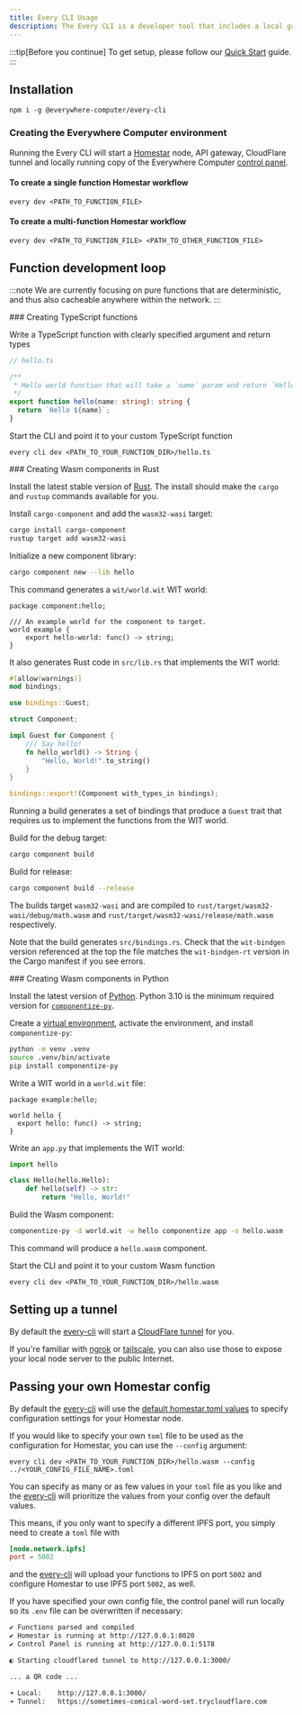 ```yaml
---
title: Every CLI Usage
description: The Every CLI is a developer tool that includes a local gateway server.
---
```



:::tip[Before you continue]
To get setup, please follow our [Quick Start](/quick-start) guide.
:::

## Installation

```shell
npm i -g @everywhere-computer/every-cli
```

### Creating the Everywhere Computer environment

Running the Every CLI will start a [Homestar](/homestar/what-is-homestar/) node, API gateway, CloudFlare tunnel and locally running copy of the Everywhere Computer [control panel](https://control.everywhere.computer).

#### To create a single function Homestar workflow

```shell
every dev <PATH_TO_FUNCTION_FILE>
```

#### To create a multi-function Homestar workflow

```shell
every dev <PATH_TO_FUNCTION_FILE> <PATH_TO_OTHER_FUNCTION_FILE>
```

## Function development loop

:::note
We are currently focusing on pure functions that are deterministic, and thus also cacheable anywhere within the network.
:::

<Tabs>
<TabItem label="TypeScript">
### Creating TypeScript functions

Write a TypeScript function with clearly specified argument and return types

```typescript
// hello.ts

/**
 * Hello world function that will take a `name` param and return `Hello <name>`
 */
export function hello(name: string): string {
  return `Hello ${name}`;
}
```

Start the CLI and point it to your custom TypeScript function

```shell
every cli dev <PATH_TO_YOUR_FUNCTION_DIR>/hello.ts
```

</TabItem>
<TabItem label="Rust">
### Creating Wasm components in Rust

Install the latest stable version of [Rust][install-rust]. The install should make the `cargo` and `rustup` commands available for you.

Install `cargo-component` and add the `wasm32-wasi` target:

```sh
cargo install cargo-component
rustup target add wasm32-wasi
```

Initialize a new component library:

```sh
cargo component new --lib hello
```

This command generates a `wit/world.wit` WIT world:

```wit
package component:hello;

/// An example world for the component to target.
world example {
    export hello-world: func() -> string;
}
```

It also generates Rust code in `src/lib.rs` that implements the WIT world:

```rust
#[allow(warnings)]
mod bindings;

use bindings::Guest;

struct Component;

impl Guest for Component {
    /// Say hello!
    fn hello_world() -> String {
        "Hello, World!".to_string()
    }
}

bindings::export!(Component with_types_in bindings);
```

Running a build generates a set of bindings that produce a `Guest` trait that requires us to implement the functions from the WIT world.

Build for the debug target:

```sh
cargo component build
```

Build for release:

```sh
cargo component build --release
```

The builds target `wasm32-wasi` and are compiled to `rust/target/wasm32-wasi/debug/math.wasm` and `rust/target/wasm32-wasi/release/math.wasm` respectively.

Note that the build generates `src/bindings.rs`. Check that the `wit-bindgen` version referenced at the top the file matches the `wit-bindgen-rt` version in the Cargo manifest if you see errors.

</TabItem>

<TabItem label="Python">
### Creating Wasm components in Python

Install the latest version of [Python][install-python]. Python 3.10 is the minimum required version for [`componentize-py`][componentize-py].

Create a [virtual environment][virtual-environment], activate the environment, and install `componentize-py`:

```sh
python -m venv .venv
source .venv/bin/activate
pip install componentize-py
```

Write a WIT world in a `world.wit` file:

```wit
package example:hello;

world hello {
  export hello: func() -> string;
}
```

Write an `app.py` that implements the WIT world:

```python
import hello

class Hello(hello.Hello):
    def hello(self) -> str:
        return "Hello, World!"
```

Build the Wasm component:

```sh
componentize-py -d world.wit -w hello componentize app -o hello.wasm
```

This command will produce a `hello.wasm` component.

</TabItem>
</Tabs>

Start the CLI and point it to your custom Wasm function

```shell
every cli dev <PATH_TO_YOUR_FUNCTION_DIR>/hello.wasm
```

## Setting up a tunnel

By default the [every-cli](https://github.com/everywhere-computer/every-cli) will start a [CloudFlare tunnel](https://www.cloudflare.com/en-gb/products/tunnel/) for you.

If you're familiar with [ngrok](https://ngrok.com/) or [tailscale](https://tailscale.com/), you can also use those to expose your local node server to the public Internet.

## Passing your own Homestar config

By default the [every-cli](https://github.com/everywhere-computer/every-cli) will use the [default homestar.toml values](../../config/homestar) to specify configuration settings for your Homestar node.

If you would like to specify your own `toml` file to be used as the configuration for Homestar, you can use the `--config` argument:

```shell
every cli dev <PATH_TO_YOUR_FUNCTION_DIR>/hello.wasm --config ../<YOUR_CONFIG_FILE_NAME>.toml
```

You can specify as many or as few values in your `toml` file as you like and the [every-cli](https://github.com/everywhere-computer/every-cli) will prioritize the values from your config over the default values.

This means, if you only want to specify a different IPFS port, you simply need to create a `toml` file with

```toml
[node.network.ipfs]
port = 5002
```

and the [every-cli](https://github.com/everywhere-computer/every-cli) will upload your functions to IPFS on port `5002` and configure Homestar to use IPFS port `5002`, as well.

If you have specified your own config file, the control panel will run locally so its `.env` file can be overwritten if necessary:

```bash
✔ Functions parsed and compiled
✔ Homestar is running at http://127.0.0.1:8020
✔ Control Panel is running at http://127.0.0.1:5178

◐ Starting cloudflared tunnel to http://127.0.0.1:3000/

... a QR code ...

➜ Local:    http://127.0.0.1:3000/
➜ Tunnel:   https://sometimes-comical-word-set.trycloudflare.com
```

[componentize-py]: https://pypi.org/project/componentize-py/
[install-python]: https://www.python.org/downloads/
[install-rust]: https://www.rust-lang.org/tools/install
[virtual-environment]: https://docs.python.org/3/library/venv.html
